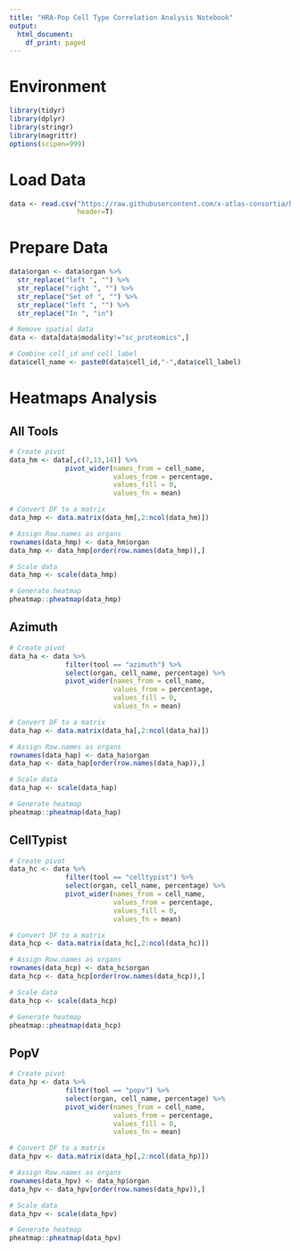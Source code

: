 ```yaml
---
title: "HRA-Pop Cell Type Correlation Analysis Notebook"
output:
  html_document:
    df_print: paged
---
```


# Environment

```r
library(tidyr)
library(dplyr)
library(stringr)
library(magrittr)
options(scipen=999)
```
 
# Load Data

```r
data <- read.csv("https://raw.githubusercontent.com/x-atlas-consortia/hra-pop/main/output-data/v0.8.3/reports/atlas/validation-v5.csv",
                 header=T)
```

# Prepare Data

```r
data$organ <- data$organ %>%
  str_replace("left ", "") %>%
  str_replace("right ", "") %>%
  str_replace("Set of ", "") %>%
  str_replace("left ", "") %>%
  str_replace("In ", "in")

# Remove spatial data
data <- data[data$modality!="sc_proteomics",]

# Combine cell_id and cell_label
data$cell_name <- paste0(data$cell_id,"-",data$cell_label)
```

# Heatmaps Analysis

## All Tools

```r
# Create pivot
data_hm <- data[,c(7,13,14)] %>% 
              pivot_wider(names_from = cell_name,
                          values_from = percentage,
                          values_fill = 0,
                          values_fn = mean)

# Convert DF to a matrix
data_hmp <- data.matrix(data_hm[,2:ncol(data_hm)])

# Assign Row.names as organs
rownames(data_hmp) <- data_hm$organ 
data_hmp <- data_hmp[order(row.names(data_hmp)),]

# Scale data
data_hmp <- scale(data_hmp)

# Generate heatmap
pheatmap::pheatmap(data_hmp)
```

## Azimuth

```r
# Create pivot
data_ha <- data %>% 
              filter(tool == "azimuth") %>%
              select(organ, cell_name, percentage) %>%
              pivot_wider(names_from = cell_name,
                          values_from = percentage,
                          values_fill = 0,
                          values_fn = mean)

# Convert DF to a matrix
data_hap <- data.matrix(data_ha[,2:ncol(data_ha)])

# Assign Row.names as organs
rownames(data_hap) <- data_ha$organ 
data_hap <- data_hap[order(row.names(data_hap)),]

# Scale data
data_hap <- scale(data_hap)

# Generate heatmap
pheatmap::pheatmap(data_hap)
```

## CellTypist

```r
# Create pivot
data_hc <- data %>% 
              filter(tool == "celltypist") %>%
              select(organ, cell_name, percentage) %>%
              pivot_wider(names_from = cell_name,
                          values_from = percentage,
                          values_fill = 0,
                          values_fn = mean)

# Convert DF to a matrix
data_hcp <- data.matrix(data_hc[,2:ncol(data_hc)])

# Assign Row.names as organs
rownames(data_hcp) <- data_hc$organ 
data_hcp <- data_hcp[order(row.names(data_hcp)),]

# Scale data
data_hcp <- scale(data_hcp)

# Generate heatmap
pheatmap::pheatmap(data_hcp)
```

## PopV

```r
# Create pivot
data_hp <- data %>% 
              filter(tool == "popv") %>%
              select(organ, cell_name, percentage) %>%
              pivot_wider(names_from = cell_name,
                          values_from = percentage,
                          values_fill = 0,
                          values_fn = mean)

# Convert DF to a matrix
data_hpv <- data.matrix(data_hp[,2:ncol(data_hp)])

# Assign Row.names as organs
rownames(data_hpv) <- data_hp$organ 
data_hpv <- data_hpv[order(row.names(data_hpv)),]

# Scale data
data_hpv <- scale(data_hpv)

# Generate heatmap
pheatmap::pheatmap(data_hpv)
```